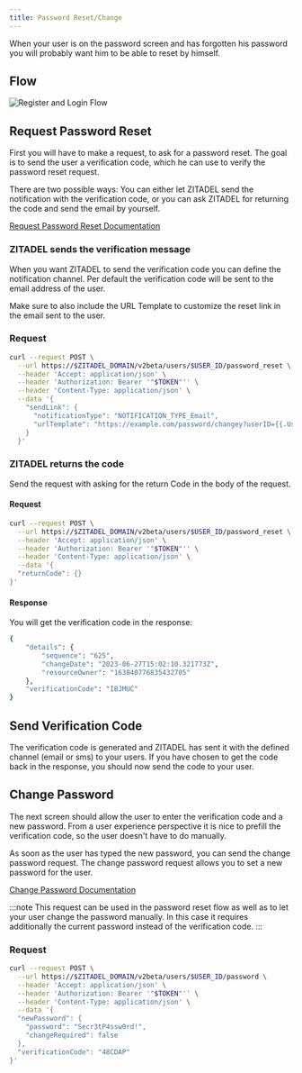 ```yaml
---
title: Password Reset/Change
---
```


When your user is on the password screen and has forgotten his password you will probably want him to be able to reset by himself.

## Flow

![Register and Login Flow](/img/guides/login-ui/password-reset-flow.png)

## Request Password Reset

First you will have to make a request, to ask for a password reset.
The goal is to send the user a verification code, which he can use to verify the password reset request.

There are two possible ways: You can either let ZITADEL send the notification with the verification code, or you can ask ZITADEL for returning the code and send the email by yourself.

[Request Password Reset Documentation](/apis/resources/user_service/user-service-password-reset)

### ZITADEL sends the verification message

When you want ZITADEL to send the verification code you can define the notification channel.
Per default the verification code will be sent to the email address of the user.

Make sure to also include the URL Template to customize the reset link in the email sent to the user.

### Request

```bash
curl --request POST \
  --url https://$ZITADEL_DOMAIN/v2beta/users/$USER_ID/password_reset \
  --header 'Accept: application/json' \
  --header 'Authorization: Bearer '"$TOKEN"'' \
  --header 'Content-Type: application/json' \
  --data '{
    "sendLink": {
      "notificationType": "NOTIFICATION_TYPE_Email",
      "urlTemplate": "https://example.com/password/changey?userID={{.UserID}}&code={{.Code}}&orgID={{.OrgID}}"
    }
  }'
```

### ZITADEL returns the code

Send the request with asking for the return Code in the body of the request.

#### Request
```bash
curl --request POST \
  --url https://$ZITADEL_DOMAIN/v2beta/users/$USER_ID/password_reset \
  --header 'Accept: application/json' \
  --header 'Authorization: Bearer '"$TOKEN"'' \
  --header 'Content-Type: application/json' \
  --data '{
  "returnCode": {}
}'
```

#### Response

You will get the verification code in the response:
```bash
{
	"details": {
		"sequence": "625",
		"changeDate": "2023-06-27T15:02:10.321773Z",
		"resourceOwner": "163840776835432705"
	},
	"verificationCode": "IBJMUC"
}
```

## Send Verification Code

The verification code is generated and ZITADEL has sent it with the defined channel (email or sms) to your users.
If you have chosen to get the code back in the response, you should now send the code to your user.

## Change Password

The next screen should allow the user to enter the verification code and a new password.
From a user experience perspective it is nice to prefill the verification code, so the user doesn't have to do manually.

As soon as the user has typed the new password, you can send the change password request.
The change password request allows you to set a new password for the user.

[Change Password Documentation](/apis/resources/user_service/user-service-set-password)

:::note
This request can be used in the password reset flow as well as to let your user change the password manually.
In this case it requires additionally the current password instead of the verification code.
:::


### Request

```bash
curl --request POST \
  --url https://$ZITADEL_DOMAIN/v2beta/users/$USER_ID/password \
  --header 'Accept: application/json' \
  --header 'Authorization: Bearer '"$TOKEN"'' \
  --header 'Content-Type: application/json' \
  --data '{
  "newPassword": {
    "password": "Secr3tP4ssw0rd!",
    "changeRequired": false
  },
  "verificationCode": "48CDAP"
}'
```